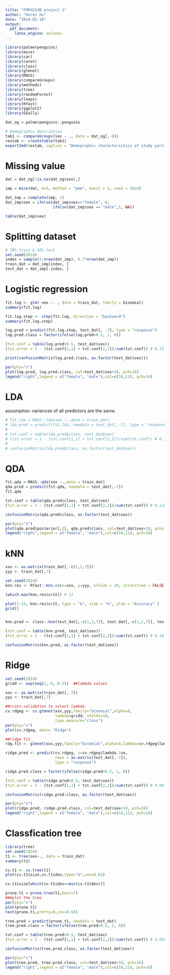 ---
title: "FMPH243B project 1"
author: "Keren Hu"
date: "2024-01-18"
output:
  pdf_document:
    latex_engine: xelatex
---

```{r, message=FALSE}
library(palmerpenguins)
library(mice)
library(car)
library(caret)
library(class)
library(glmnet)
library(MASS)
library(compareGroups)
library(methods)
library(tree)
library(randomForest)
library(leaps)
library(Rfast)
library(ggplot2)
library(GGally)
```

```{r}
dat_og = palmerpenguins::penguins

# Demographic description
tab1 <- compareGroups(sex ~ ., data = dat_og[,-8])
restab <- createTable(tab1)
export2md(restab, caption = "Demographic characteristics of study participants")
```



# Missing value
```{r}
dat = dat_og[!is.na(dat_og$sex),]

imp = mice(dat, m=5, method = "pmm", maxit = 5, seed = 2024)

dat_imp = complete(imp, 1)
dat_imp$sex = ifelse(dat_imp$sex=="female", 0, 
                     ifelse(dat_imp$sex == "male",1, NA))

table(dat_imp$sex)
```


# Splitting dataset
```{r}
# 70% train & 30% test
set.seed(2024)
index = sample(1:nrow(dat_imp), 0.7*nrow(dat_imp))
train_dat = dat_imp[index, ]
test_dat = dat_imp[-index, ]
```


# Logistic regression
```{r}
fit.log <- glm( sex ~. , data = train_dat, family = binomial)
summary(fit.log)

fit.log.step <- step(fit.log, direction = "backward")
summary(fit.log.step)

log.pred = predict(fit.log.step, test_dat[, -7], type = "response")
log.pred.class = factor(ifelse(log.pred>0.5, 1, 0))

(tst.conf = table(log.pred>0.5, test_dat$sex))
(tst.error = 1 - (tst.conf[1,1] + tst.conf[2,2])/sum(tst.conf)) # 0.13

print(confusionMatrix(log.pred.class, as.factor(test_dat$sex)))

par(pty="s")
plot(log.pred, log.pred.class, col=test_dat$sex+10, pch=16)
legend("right",legend = c("female", "male"),col=c(10,11), pch=16)
```
# LDA
assumption: variances of all predictors are the same. 
```{r}
# fit.lda = MASS::lda(sex ~.,data = train_dat)
# lda.pred = predict(fit.lda, newdata = test_dat[,-7], type = "response")
# 
# tst.conf = table(lda.pred$class, test_dat$sex)
# (tst.error = 1 - (tst.conf[1,1] + tst.conf[2,2])/sum(tst.conf)) # 0.13
# 
# confusionMatrix(lda.pred$class, as.factor(test_dat$sex))
```

# QDA
```{r}
fit.qda = MASS::qda(sex ~.,data = train_dat)
qda.pred = predict(fit.qda, newdata = test_dat[,-7])
fit.qda

tst.conf = table(qda.pred$class, test_dat$sex)
(tst.error = 1 - (tst.conf[1,1] + tst.conf[2,2])/sum(tst.conf)) # 0.125

confusionMatrix(qda.pred$class, as.factor(test_dat$sex))

par(pty="s")
plot(qda.pred$posterior[,2], qda.pred$class, col=test_dat$sex+10, pch=16)
legend("right",legend = c("female", "male"),col=c(10,11), pch=16)
```

# kNN
```{r}
xxx <- as.matrix(train_dat[,-c(1,2,7)])
yyy <- train_dat[,7]

set.seed(2024)
knn.res <- Rfast::knn.cv(x=xxx, y=yyy, nfolds = 10, stratified = FALSE, k=1:20, type = "C")

(which.max(knn.res$crit)) # 12 

plot(1:15, knn.res$crit, type = "b", xlab = "k", ylab = "Accuracy" )
grid()


knn.pred <- class::knn(test_dat[,-c(1,2,7)], test_dat[,-c(1,2,7)], test_dat[,7], which.max(knn.res$crit))

(tst.conf = table(knn.pred, test_dat$sex))
(tst.error = 1 - (tst.conf[1,1] + tst.conf[2,2])/sum(tst.conf)) # 0.18

confusionMatrix(knn.pred, as.factor(test_dat$sex))

```

# Ridge
```{r}
set.seed(2024)
gridd <- exp(seq(2,-6,-0.5))  ##lambda values

xxx <- as.matrix(train_dat[,-7])
yyy <- train_dat[,7]

##cross-validation to select lambda
cv.rdgeg <- cv.glmnet(xxx,yyy,family="binomial",alpha=0,
                      lambda=gridd, nfolds=10,
                      type.measure="class")
par(pty="s")
plot(cv.rdgeg, main= "Ridge")

##ridge fit
rdg.fit <- glmnet(xxx,yyy,family="binomial",alpha=0,lambda=cv.rdgeg$lambda.1se)

ridge.pred <- predict(cv.rdgeg, s=cv.rdgeg$lambda.1se, 
                      newx = as.matrix(test_dat[,-7]),
                      type = "response")

ridge.pred.class = factor(ifelse(ridge.pred>0.5, 1, 0))

(tst.conf = table(ridge.pred>0.5, test_dat$sex))
(tst.error = 1 - (tst.conf[1,1] + tst.conf[2,2])/sum(tst.conf)) # 0.08

confusionMatrix(ridge.pred.class, as.factor(test_dat$sex))

par(pty="s")
plot(ridge.pred, ridge.pred.class, col=test_dat$sex+10, pch=16)
legend("right",legend = c("female", "male"),col=c(10,11), pch=16)
```


# Classfication tree
```{r}
library(tree)
set.seed(2024)
t1 <- tree(sex~., data = train_dat)
summary(t1)

cv.t1 <- cv.tree(t1)
plot(cv.t1$size,cv.t1$dev,type="b",cex=0.63)

cv.t1$size[which(cv.t1$dev==min(cv.t1$dev))]

prune.t1 = prune.tree(t1,best=7)
###plot the tree
par(pty="s")
plot(prune.t1)
text(prune.t1,pretty=0,cex=0.63)

tree.pred = predict(prune.t1, newdata = test_dat)
tree.pred.class = factor(ifelse(tree.pred>0.5, 1, 0))

tst.conf = table(tree.pred>0.5, test_dat$sex)
(tst.error = 1 - (tst.conf[1,1] + tst.conf[2,2])/sum(tst.conf)) # 0.096

confusionMatrix(tree.pred.class, as.factor(test_dat$sex))

par(pty="s")
plot(tree.pred, tree.pred.class, col=test_dat$sex+10, pch=16)
legend("right",legend = c("female", "male"),col=c(10,11), pch=16)
```

